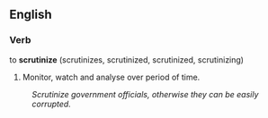 ==English==
===Verb===
to '''scrutinize''' (scrutinizes, scrutinized, scrutinized, scrutinizing)

# Monitor, watch and analyse over period of time.
:''Scrutinize government officials, otherwise they can be easily corrupted.''